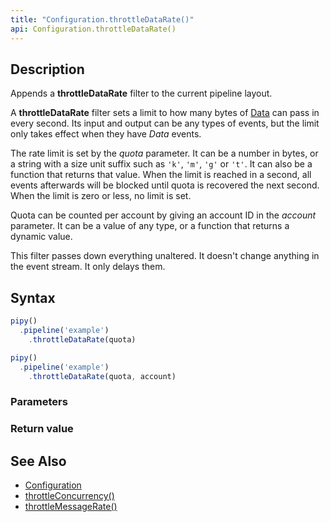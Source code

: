 ```yaml
---
title: "Configuration.throttleDataRate()"
api: Configuration.throttleDataRate()
---
```


## Description

Appends a **throttleDataRate** filter to the current pipeline layout.

A **throttleDataRate** filter sets a limit to how many bytes of [Data](/reference/api/Data) can pass in every second. Its input and output can be any types of events, but the limit only takes effect when they have _Data_ events.

<FilterDiagram
  name="throttleDataRate"
  input="Event"
  output="Event"
/>

The rate limit is set by the _quota_ parameter. It can be a number in bytes, or a string with a size unit suffix such as `'k'`, `'m'`, `'g'` or `'t'`. It can also be a function that returns that value. When the limit is reached in a second, all events afterwards will be blocked until quota is recovered the next second. When the limit is zero or less, no limit is set.

Quota can be counted per account by giving an account ID in the _account_ parameter. It can be a value of any type, or a function that returns a dynamic value.

This filter passes down everything unaltered. It doesn't change anything in the event stream. It only delays them.

## Syntax

``` js
pipy()
  .pipeline('example')
    .throttleDataRate(quota)

pipy()
  .pipeline('example')
    .throttleDataRate(quota, account)
```

### Parameters

<Parameters/>

### Return value

<ReturnValue/>

## See Also

* [Configuration](/reference/api/Configuration)
* [throttleConcurrency()](/reference/api/Configuration/throttleConcurrency)
* [throttleMessageRate()](/reference/api/Configuration/throttleMessageRate)
